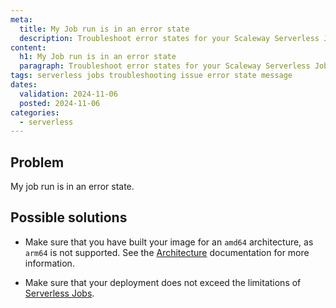```yaml
---
meta:
  title: My Job run is in an error state
  description: Troubleshoot error states for your Scaleway Serverless Jobs.
content:
  h1: My Job run is in an error state
  paragraph: Troubleshoot error states for your Scaleway Serverless Jobs.
tags: serverless jobs troubleshooting issue error state message
dates:
  validation: 2024-11-06
  posted: 2024-11-06
categories:
  - serverless
---
```


## Problem

My job run is in an error state.

## Possible solutions

- Make sure that you have built your image for an `amd64` architecture, as `arm64` is not supported. See the [Architecture](/serverless/jobs/reference-content/jobs-limitations/#architecture) documentation for more information.

- Make sure that your deployment does not exceed the limitations of [Serverless Jobs](/serverless/jobs/reference-content/jobs-limitations/).